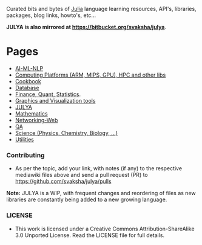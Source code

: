 Curated bits and bytes of [https://github.com/JuliaLang Julia] language learning resources, API's, libraries, packages, blog links, howto's, etc...

'''JULYA is also mirrored at [https://bitbucket.org/svaksha/julya https://bitbucket.org/svaksha/julya]'''.

= Pages =
* [https://github.com/svaksha/julya/blob/master/AI-ML-NLP.mediawiki AI-ML-NLP]
* [https://github.com/svaksha/julya/blob/master/Computing-Platform.mediawiki Computing Platforms (ARM, MIPS, GPU), HPC and other libs]
* [https://github.com/svaksha/julya/blob/master/Cookbook.mediawiki Cookbook]
* [https://github.com/svaksha/julya/blob/master/Database.mediawiki Database]
* [https://github.com/svaksha/julya/blob/master/Finance.mediawiki Finance, Quant, Statistics].
* [https://github.com/svaksha/julya/blob/master/Graphics-Visualization Graphics and Visualization tools]
* [https://github.com/svaksha/julya/blob/master/JULYA.mediawiki JULYA]
* [https://github.com/svaksha/julya/blob/master/Mathematics.mediawiki Mathematics]
* [https://github.com/svaksha/julya/blob/master/Networking-Web.mediawiki Networking-Web]
* [https://github.com/svaksha/julya/blob/master/QA.mediawiki QA]
* [https://github.com/svaksha/julya/blob/master/Science.mediawiki Science (Physics, Chemistry, Biology, ...)]
* [https://github.com/svaksha/julya/blob/master/Utilities.mediawiki Utilities]


=== Contributing ===
* As per the topic, add your link, with notes (if any) to the respective mediawiki files above and send a pull request (PR) to https://github.com/svaksha/julya/pulls
'''Note:''' JULYA is a WIP, with frequent changes and reordering of files as new libraries are constantly being added to a new growing language.


=== LICENSE ===
* This work is licensed under a Creative Commons Attribution-ShareAlike 3.0 Unported License. Read the LICENSE file for full details.


